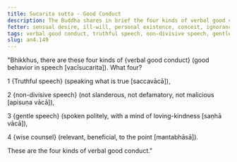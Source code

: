 ```yaml
---
title: Sucarita sutta - Good Conduct
description: The Buddha shares in brief the four kinds of verbal good conduct - 1) truthful speech, 2) non-divisive speech, 3) gentle speech, and 4) wise counsel.
fetter: sensual desire, ill-will, personal existence, conceit, ignorance
tags: verbal good conduct, truthful speech, non-divisive speech, gentle speech, wise counsel, speech, communication, an, an4
slug: an4.149
---
```


"Bhikkhus, there are these four kinds of \{verbal good conduct} (good behavior in speech [vacīsucarita]). What four?

1 \{Truthful speech} (speaking what is true [saccavācā]),

2 \{non-divisive speech} (not slanderous, not defamatory, not malicious [apisuṇa vācā]),

3 \{gentle speech} (spoken politely, with a mind of loving-kindness [saṇhā vācā]),

4 \{wise counsel} (relevant, beneficial, to the point [mantabhāsā]).

These are the four kinds of verbal good conduct."